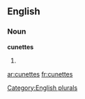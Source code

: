 ==English==

===Noun===
'''cunettes'''

# {{plural of|[[cunette]]}}

[[Category:English plurals]]

[[ar:cunettes]]
[[fr:cunettes]]
